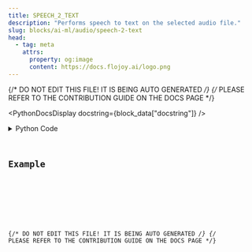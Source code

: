 ```yaml
---
title: SPEECH_2_TEXT
description: "Performs speech to text on the selected audio file."
slug: blocks/ai-ml/audio/speech-2-text
head:
  - tag: meta
    attrs:
      property: og:image
      content: https://docs.flojoy.ai/logo.png
---
```


{/* DO NOT EDIT THIS FILE! IT IS BEING AUTO GENERATED */}
{/* PLEASE REFER TO THE CONTRIBUTION GUIDE ON THE DOCS PAGE */}


<PythonDocsDisplay docstring={block_data["docstring"]} />
<details>
<summary>Python Code</summary>



<Code code={pythonCode} lang="py" wrap theme="dracula" />

[Find this Flojoy Block on GitHub](https://github.com/flojoy-ai/blocks/blob/main/blocks/AI_ML/AUDIO/SPEECH_2_TEXT/SPEECH_2_TEXT.py)

</details>

## Example


<GetHelpWidget />


<AppDisplay app={app} blockName="SPEECH_2_TEXT" client:visible />


<Example />

{/* DO NOT EDIT THIS FILE! IT IS BEING AUTO GENERATED */}
{/* PLEASE REFER TO THE CONTRIBUTION GUIDE ON THE DOCS PAGE */}
